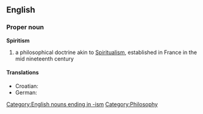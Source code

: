 {{wikipedia}}
==English==
===Proper noun===
'''Spiritism'''
# a philosophical doctrine akin to [[Spiritualism]], established in France in the mid nineteenth century
====Translations====
* Croatian: {{t-|hr|spiritizam|m}}
* German: {{t-|de|Spiritismus|m}}
[[Category:English nouns ending in -ism]]
[[Category:Philosophy]]